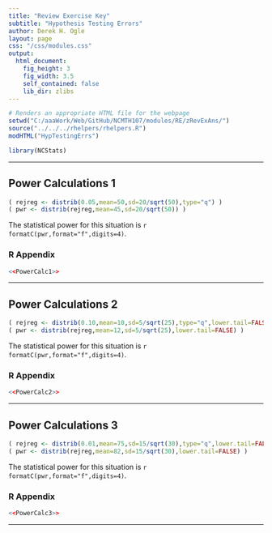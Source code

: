 ```yaml
---
title: "Review Exercise Key"
subtitle: "Hypothesis Testing Errors"
author: Derek H. Ogle
layout: page
css: "/css/modules.css"
output:
  html_document:
    fig_height: 3
    fig_width: 3.5
    self_contained: false
    lib_dir: zlibs
---
```


```r
# Renders an appropriate HTML file for the webpage
setwd("C:/aaaWork/Web/GitHub/NCMTH107/modules/RE/zRevExAns/")
source("../../../rhelpers/rhelpers.R")
modHTML("HypTestingErrs")
```
```r
library(NCStats)
```

----

## Power Calculations 1
```r
( rejreg <- distrib(0.05,mean=50,sd=20/sqrt(50),type="q") )
( pwr <- distrib(rejreg,mean=45,sd=20/sqrt(50)) )
```

The statistical power for this situation is `r formatC(pwr,format="f",digits=4)`.

### R Appendix
```r
<<PowerCalc1>>
```

----

## Power Calculations 2
```r
( rejreg <- distrib(0.10,mean=10,sd=5/sqrt(25),type="q",lower.tail=FALSE) )
( pwr <- distrib(rejreg,mean=12,sd=5/sqrt(25),lower.tail=FALSE) )
```

The statistical power for this situation is `r formatC(pwr,format="f",digits=4)`.

### R Appendix
```r
<<PowerCalc2>>
```

----

## Power Calculations 3
```r
( rejreg <- distrib(0.01,mean=75,sd=15/sqrt(30),type="q",lower.tail=FALSE) )
( pwr <- distrib(rejreg,mean=82,sd=15/sqrt(30),lower.tail=FALSE) )
```

The statistical power for this situation is `r formatC(pwr,format="f",digits=4)`.

### R Appendix
```r
<<PowerCalc3>>
```

----
